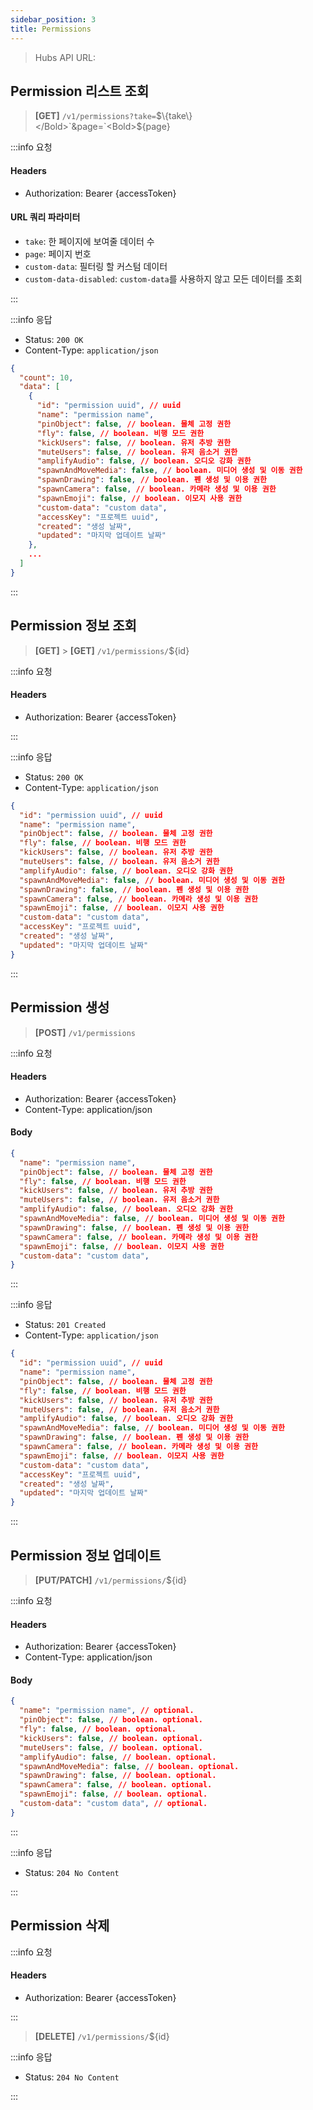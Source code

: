 ```yaml
---
sidebar_position: 3
title: Permissions
---
```



> Hubs API URL: <a><APIUrl /></a>

## Permission 리스트 조회

> **[GET]** `/v1/permissions?take=`<Bold>$\{take\}</Bold>`&page=`<Bold>$\{page\}</Bold>

:::info 요청

#### Headers
- Authorization: Bearer {accessToken}

#### URL 쿼리 파라미터
- `take`: 한 페이지에 보여줄 데이터 수
- `page`: 페이지 번호
- `custom-data`: 필터링 할 커스텀 데이터
- `custom-data-disabled`: `custom-data`를 사용하지 않고 모든 데이터를 조회

:::

:::info 응답

- Status: `200 OK`
- Content-Type: `application/json`

```json
{
  "count": 10,
  "data": [
    {
      "id": "permission uuid", // uuid
      "name": "permission name",
      "pinObject": false, // boolean. 물체 고정 권한
      "fly": false, // boolean. 비행 모드 권한
      "kickUsers": false, // boolean. 유저 추방 권한
      "muteUsers": false, // boolean. 유저 음소거 권한
      "amplifyAudio": false, // boolean. 오디오 강화 권한
      "spawnAndMoveMedia": false, // boolean. 미디어 생성 및 이동 권한
      "spawnDrawing": false, // boolean. 펜 생성 및 이용 권한
      "spawnCamera": false, // boolean. 카메라 생성 및 이용 권한
      "spawnEmoji": false, // boolean. 이모지 사용 권한
      "custom-data": "custom data",
      "accessKey": "프로젝트 uuid",
      "created": "생성 날짜",
      "updated": "마지막 업데이트 날짜"
    },
    ...
  ]
}
```

:::

## Permission 정보 조회

> **[GET]** > **[GET]** `/v1/permissions/`<Bold>$\{id\}</Bold>

:::info 요청

#### Headers
- Authorization: Bearer {accessToken}

:::

:::info 응답

- Status: `200 OK`
- Content-Type: `application/json`

```json
{
  "id": "permission uuid", // uuid
  "name": "permission name",
  "pinObject": false, // boolean. 물체 고정 권한
  "fly": false, // boolean. 비행 모드 권한
  "kickUsers": false, // boolean. 유저 추방 권한
  "muteUsers": false, // boolean. 유저 음소거 권한
  "amplifyAudio": false, // boolean. 오디오 강화 권한
  "spawnAndMoveMedia": false, // boolean. 미디어 생성 및 이동 권한
  "spawnDrawing": false, // boolean. 펜 생성 및 이용 권한
  "spawnCamera": false, // boolean. 카메라 생성 및 이용 권한
  "spawnEmoji": false, // boolean. 이모지 사용 권한
  "custom-data": "custom data",
  "accessKey": "프로젝트 uuid",
  "created": "생성 날짜",
  "updated": "마지막 업데이트 날짜"
}
```

:::

## Permission 생성

> **[POST]** `/v1/permissions`

:::info 요청

#### Headers
- Authorization: Bearer {accessToken}
- Content-Type: application/json

#### Body
```json
{
  "name": "permission name",
  "pinObject": false, // boolean. 물체 고정 권한
  "fly": false, // boolean. 비행 모드 권한
  "kickUsers": false, // boolean. 유저 추방 권한
  "muteUsers": false, // boolean. 유저 음소거 권한
  "amplifyAudio": false, // boolean. 오디오 강화 권한
  "spawnAndMoveMedia": false, // boolean. 미디어 생성 및 이동 권한
  "spawnDrawing": false, // boolean. 펜 생성 및 이용 권한
  "spawnCamera": false, // boolean. 카메라 생성 및 이용 권한
  "spawnEmoji": false, // boolean. 이모지 사용 권한
  "custom-data": "custom data",
}
```

:::

:::info 응답

- Status: `201 Created`
- Content-Type: `application/json`

```json
{
  "id": "permission uuid", // uuid
  "name": "permission name",
  "pinObject": false, // boolean. 물체 고정 권한
  "fly": false, // boolean. 비행 모드 권한
  "kickUsers": false, // boolean. 유저 추방 권한
  "muteUsers": false, // boolean. 유저 음소거 권한
  "amplifyAudio": false, // boolean. 오디오 강화 권한
  "spawnAndMoveMedia": false, // boolean. 미디어 생성 및 이동 권한
  "spawnDrawing": false, // boolean. 펜 생성 및 이용 권한
  "spawnCamera": false, // boolean. 카메라 생성 및 이용 권한
  "spawnEmoji": false, // boolean. 이모지 사용 권한
  "custom-data": "custom data",
  "accessKey": "프로젝트 uuid",
  "created": "생성 날짜",
  "updated": "마지막 업데이트 날짜"
}
```

:::

## Permission 정보 업데이트

> **[PUT/PATCH]** `/v1/permissions/`<Bold>$\{id\}</Bold>

:::info 요청

#### Headers
- Authorization: Bearer {accessToken}
- Content-Type: application/json

#### Body
```json
{
  "name": "permission name", // optional.
  "pinObject": false, // boolean. optional.
  "fly": false, // boolean. optional.
  "kickUsers": false, // boolean. optional.
  "muteUsers": false, // boolean. optional.
  "amplifyAudio": false, // boolean. optional.
  "spawnAndMoveMedia": false, // boolean. optional.
  "spawnDrawing": false, // boolean. optional.
  "spawnCamera": false, // boolean. optional.
  "spawnEmoji": false, // boolean. optional.
  "custom-data": "custom data", // optional.
}
```

:::

:::info 응답

- Status: `204 No Content`

:::

## Permission 삭제

:::info 요청

#### Headers
- Authorization: Bearer {accessToken}

:::

> **[DELETE]** `/v1/permissions/`<Bold>$\{id\}</Bold>

:::info 응답

- Status: `204 No Content`

:::

